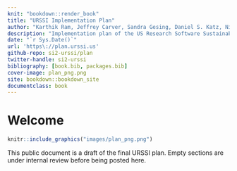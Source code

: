 ```yaml
---
knit: "bookdown::render_book"
title: "URSSI Implementation Plan"
author: "Karthik Ram, Jeffrey Carver, Sandra Gesing, Daniel S. Katz, Nic Weber"
description: "Implementation plan of the US Research Software Sustainability Institute, a NSF funded conceptualization to plan a national research software institute."
date: "`r Sys.Date()`"
url: 'https\://plan.urssi.us'
github-repo: si2-urssi/plan
twitter-handle: si2-urssi
bibliography: [book.bib, packages.bib]
cover-image: plan_png.png
site: bookdown::bookdown_site
documentclass: book
---
```


# Welcome  {-}

```r
knitr::include_graphics("images/plan_png.png")
```


This public document is a draft of the final URSSI plan. Empty sections are under internal review before being posted here.

